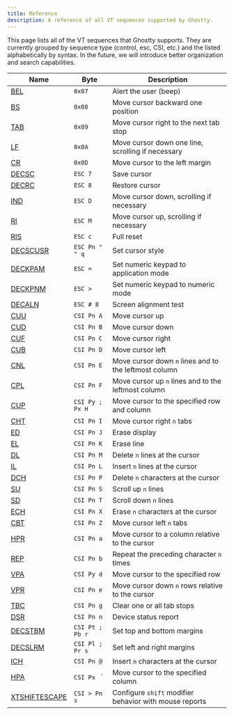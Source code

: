 ```yaml
---
title: Reference
description: A reference of all VT sequences supported by Ghostty.
---
```


This page lists all of the VT sequences that Ghostty supports.
They are currently grouped by sequence type (control, esc, CSI, etc.)
and the listed alphabetically by syntax. In the future, we will
introduce better organization and search capabilities.

| Name | Byte | Description |
|------|------|-------------|
| [BEL](/docs/vt/control/bel) | `0x07`  | Alert the user (beep) |
| [BS](/docs/vt/control/bs) | `0x08`  | Move cursor backward one position |
| [TAB](/docs/vt/control/tab) | `0x09`  | Move cursor right to the next tab stop |
| [LF](/docs/vt/control/lf) | `0x0A`  | Move cursor down one line, scrolling if necessary |
| [CR](/docs/vt/control/cr) | `0x0D`  | Move cursor to the left margin |
| [DECSC](/docs/vt/esc/decsc) | `ESC 7` | Save cursor |
| [DECRC](/docs/vt/esc/decrc) | `ESC 8` | Restore cursor |
| [IND](/docs/vt/esc/ind) | `ESC D` | Move cursor down, scrolling if necessary |
| [RI](/docs/vt/esc/ri) | `ESC M` | Move cursor up, scrolling if necessary |
| [RIS](/docs/vt/esc/ris) | `ESC c` | Full reset |
| [DECSCUSR](/docs/vt/esc/decscusr) | `ESC Pn " " q` | Set cursor style |
| [DECKPAM](/docs/vt/esc/deckpam) | `ESC =` | Set numeric keypad to application mode |
| [DECKPNM](/docs/vt/esc/deckpnm) | `ESC >` | Set numeric keypad to numeric mode |
| [DECALN](/docs/vt/esc/decaln) | `ESC # 8` | Screen alignment test |
| [CUU](/docs/vt/csi/cuu) | `CSI Pn A` | Move cursor up |
| [CUD](/docs/vt/csi/cud) | `CSI Pn B` | Move cursor down |
| [CUF](/docs/vt/csi/cuf) | `CSI Pn C` | Move cursor right |
| [CUB](/docs/vt/csi/cub) | `CSI Pn D` | Move cursor left |
| [CNL](/docs/vt/csi/cnl) | `CSI Pn E` | Move cursor down `n` lines and to the leftmost column |
| [CPL](/docs/vt/csi/cpl) | `CSI Pn F` | Move cursor up `n` lines and to the leftmost column |
| [CUP](/docs/vt/csi/cup) | `CSI Py ; Px H` | Move cursor to the specified row and column |
| [CHT](/docs/vt/csi/cht) | `CSI Pn I` | Move cursor right `n` tabs |
| [ED](/docs/vt/csi/ed) | `CSI Pn J` | Erase display |
| [EL](/docs/vt/csi/el) | `CSI Pn K` | Erase line |
| [DL](/docs/vt/csi/dl) | `CSI Pn M` | Delete `n` lines at the cursor |
| [IL](/docs/vt/csi/il) | `CSI Pn L` | Insert `n` lines at the cursor |
| [DCH](/docs/vt/csi/dch) | `CSI Pn P` | Delete `n` characters at the cursor |
| [SU](/docs/vt/csi/su) | `CSI Pn S` | Scroll up `n` lines |
| [SD](/docs/vt/csi/sd) | `CSI Pn T` | Scroll down `n` lines |
| [ECH](/docs/vt/csi/ech) | `CSI Pn X` | Erase `n` characters at the cursor |
| [CBT](/docs/vt/csi/cbt) | `CSI Pn Z` | Move cursor left `n` tabs |
| [HPR](/docs/vt/csi/hpr) | `CSI Pn a` | Move cursor to a column relative to the cursor |
| [REP](/docs/vt/csi/rep) | `CSI Pn b` | Repeat the preceding character `n` times |
| [VPA](/docs/vt/csi/vpa) | `CSI Py d` | Move cursor to the specified row |
| [VPR](/docs/vt/csi/vpr) | `CSI Pn e` | Move cursor down `n` rows relative to the cursor |
| [TBC](/docs/vt/csi/tbc) | `CSI Pn g` | Clear one or all tab stops |
| [DSR](/docs/vt/csi/dsr) | `CSI Pn n` | Device status report |
| [DECSTBM](/docs/vt/csi/decstbm) | `CSI Pt ; Pb r` | Set top and bottom margins |
| [DECSLRM](/docs/vt/csi/decslrm) | `CSI Pl ; Pr s` | Set left and right margins |
| [ICH](/docs/vt/csi/ich) | `CSI Pn @` | Insert `n` characters at the cursor |
| [HPA](/docs/vt/csi/hpa) | `CSI Px ` ` | Move cursor to the specified column |
| [XTSHIFTESCAPE](/docs/vt/csi/xtshiftescape) | `CSI > Pn s` | Configure `shift` modifier behavior with mouse reports |
